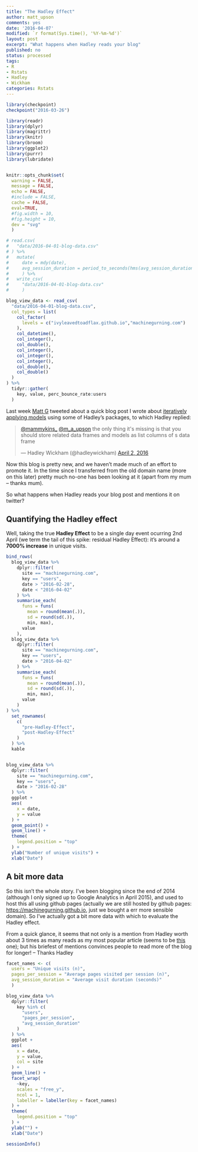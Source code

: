 ```yaml
---
title: "The Hadley Effect"
author: matt_upson
comments: yes
date: '2016-04-07'
modified: `r format(Sys.time(), '%Y-%m-%d')`
layout: post
excerpt: "What happens when Hadley reads your blog"
published: no
status: processed
tags:
- R
- Rstats
- Hadley
- Wickham
categories: Rstats
---
```


```r

library(checkpoint)
checkpoint("2016-03-26")

library(readr)
library(dplyr)
library(magrittr)
library(knitr)
library(broom)
library(ggplot2)
library(purrr)
library(lubridate)


knitr::opts_chunk$set(
  warning = FALSE, 
  message = FALSE,
  echo = FALSE,
  #include = FALSE,
  cache = FALSE,
  eval=TRUE,
  #fig.width = 10,
  #fig.height = 10,
  dev = "svg"
  )


```

```r

# read.csv(
#   "data/2016-04-01-blog-data.csv"
# ) %>% 
#   mutate(
#     date = mdy(date),
#     avg_session_duration = period_to_seconds(hms(avg_session_duration))
#     ) %>%
#   write_csv(
#     "data/2016-04-01-blog-data.csv"
#     )

blog_view_data <- read_csv(
  "data/2016-04-01-blog-data.csv",
  col_types = list(
    col_factor(
      levels = c("ivyleavedtoadflax.github.io","machinegurning.com")
    ),
    col_datetime(),
    col_integer(),
    col_double(),
    col_integer(),
    col_integer(),
    col_integer(),
    col_double(),
    col_double()
  )
) %>%
  tidyr::gather(
    key, value, perc_bounce_rate:users
  )


```

Last week [Matt G](https://twitter.com/mammykins_) tweeted about a quick blog post I wrote about [iteratively applying models](../iterating/) using some of Hadley's packages, to which Hadley replied:

<blockquote class="twitter-tweet" data-lang="en"><p lang="en" dir="ltr"><a href="https://twitter.com/mammykins_">@mammykins_</a> <a href="https://twitter.com/m_a_upson">@m_a_upson</a> the only thing it&#39;s missing is that you should store related data frames and models as list columns of s data frame</p>&mdash; Hadley Wickham (@hadleywickham) <a href="https://twitter.com/hadleywickham/status/716284174076747777">April 2, 2016</a></blockquote>
<script async src="https://platform.twitter.com/widgets.js" charset="utf-8"></script>

Now this blog is pretty new, and we haven't made much of an effort to promote it.
In the time since I transferred from the old domain name (more on this later) pretty much no-one has been looking at it (apart from my mum -- thanks mum).

So what happens when Hadley reads your blog post and mentions it on twitter?

## Quantifying the Hadley effect

Well, taking the true **Hadley Effect** to be a single day event ocurring 2nd April (we term the tail of this spike: residual Hadley Effect): it's around a **7000% increase** in unique visits. 

```r

bind_rows(
  blog_view_data %>%
    dplyr::filter(
      site == "machinegurning.com",
      key == "users",
      date > "2016-02-28",
      date < "2016-04-02"
    ) %>%
    summarise_each(
      funs = funs(
        mean = round(mean(.)),
        sd = round(sd(.)),
        min, max),
      value
    ),
  blog_view_data %>%
    dplyr::filter(
      site == "machinegurning.com",
      key == "users",
      date > "2016-04-02"
    ) %>%
    summarise_each(
      funs = funs(
        mean = round(mean(.)),
        sd = round(sd(.)),
        min, max),
      value
    )
) %>% 
  set_rownames(
    c(
      "pre-Hadley-Effect",
      "post-Hadley-Effect"
    )
  ) %>%
  kable



```


```r

blog_view_data %>%
  dplyr::filter(
    site == "machinegurning.com",
    key == "users",
    date > "2016-02-28"
  ) %>%
  ggplot +
  aes(
    x = date,
    y = value
  ) +
  geom_point() +
  geom_line() +
  theme(
    legend.position = "top"
  ) +
  ylab("Number of unique visits") +
  xlab("Date")


```

## A bit more data

So this isn't the whole story.
I've been blogging since the end of 2014 (although I only signed up to Google Analytics in April 2015), and used to host this all using github pages (actually we are still hosted by github pages: <https://machinegurning.github.io>, just we bought a err more sensible domain). So I've actually got a bit more data with which to evaluate the Hadley effect.

From a quick glance, it seems that not only is a mention from Hadley worth about 3 times as many reads as my most popular article (seems to be [this]("../cycling-weather/") one); but his briefest of mentions convinces people to read more of the blog for longer! -- Thanks Hadley

```r

facet_names <- c(
  users = "Unique visits (n)",
  pages_per_session = "Average pages visited per session (n)",
  avg_session_duration = "Average visit duration (seconds)"
  )

blog_view_data %>%
  dplyr::filter(
    key %in% c(
      "users",
      "pages_per_session",
      "avg_session_duration"
    )
  ) %>%
  ggplot +
  aes(
    x = date,
    y = value,
    col = site
  ) +
  geom_line() +
  facet_wrap(
    ~key,
    scales = "free_y",
    ncol = 1,
    labeller = labeller(key = facet_names)
  ) +
  theme(
    legend.position = "top"
  ) +
  ylab("") +
  xlab("Date")


```


```r
sessionInfo()
```

